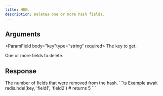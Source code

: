 ```yaml
---
title: HDEL
description: Deletes one or more hash fields.
---
```



## Arguments

<ParamField body="key"type="string" required>
  The key to get.
</ParamField>

<ParamField body="fields" required>
  One or more fields to delete.
</ParamField>

## Response

<ResponseField  type="integer" required>
    The number of fields that were removed from the hash.
</ResponseField>

<RequestExample>
```ts Example
await redis.hdel(key, 'field1', 'field2')
# returns 5
```
</RequestExample>